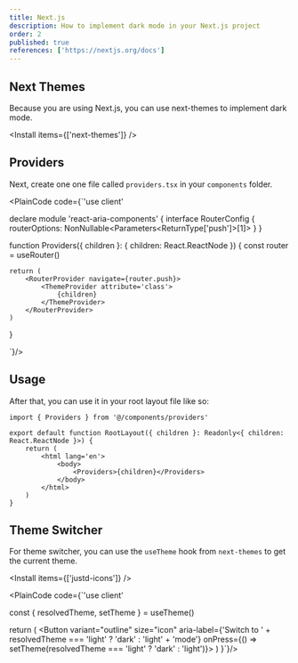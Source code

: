 ```yaml
---
title: Next.js
description: How to implement dark mode in your Next.js project
order: 2
published: true
references: ['https://nextjs.org/docs']
---
```


## Next Themes

Because you are using Next.js, you can use next-themes to implement dark mode.

<Install items={['next-themes']} />

## Providers

Next, create one one file called `providers.tsx` in your `components` folder.

<PlainCode code={`'use client'


declare module 'react-aria-components' {
    interface RouterConfig {
        routerOptions: NonNullable<Parameters<ReturnType<typeof useRouter>['push']>[1]>
    }
}

function Providers({ children }: { children: React.ReactNode }) {
    const router = useRouter()

    return (
        <RouterProvider navigate={router.push}>
            <ThemeProvider attribute='class'>
                {children}
            </ThemeProvider>
        </RouterProvider>
    )
}

`}/>

## Usage

After that, you can use it in your root layout file like so:

```tsx {1} {7}
import { Providers } from '@/components/providers'

export default function RootLayout({ children }: Readonly<{ children: React.ReactNode }>) {
    return (
        <html lang='en'>
            <body>
                <Providers>{children}</Providers>
            </body>
        </html>
    )
}
```

## Theme Switcher

For theme switcher, you can use the `useTheme` hook from `next-themes` to get the current theme.

<Install items={['justd-icons']} />

<PlainCode code={`'use client'


  const { resolvedTheme, setTheme } = useTheme()

return (
    <Button
        variant="outline"
        size="icon"
        aria-label={'Switch to ' + resolvedTheme === 'light' ? 'dark' : 'light' + 'mode'}
        onPress={() => setTheme(resolvedTheme === 'light' ? 'dark' : 'light')}>
            <IconSun className="h-[1.2rem] w-[1.2rem] rotate-0 scale-100 transition-all dark:-rotate-90 dark:scale-0" />
            <IconMoon className="absolute h-[1.2rem] w-[1.2rem] rotate-90 scale-0 transition-all dark:rotate-0 dark:scale-100" />
    </Button>
)
}`}/>
